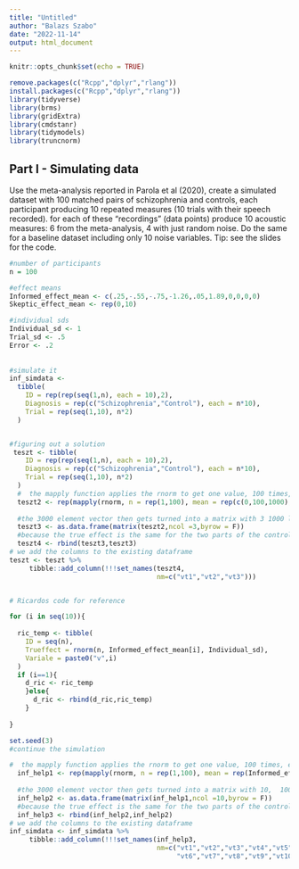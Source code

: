 ```yaml
---
title: "Untitled"
author: "Balazs Szabo"
date: "2022-11-14"
output: html_document
---
```


```r
knitr::opts_chunk$set(echo = TRUE)
```

```r
remove.packages(c("Rcpp","dplyr","rlang"))
install.packages(c("Rcpp","dplyr","rlang"))
library(tidyverse)
library(brms)
library(gridExtra)
library(cmdstanr)
library(tidymodels)
library(truncnorm)
```
## Part I - Simulating data

Use the meta-analysis reported in Parola et al (2020), create a simulated dataset with 100 matched pairs of schizophrenia and controls, each participant producing 10 repeated measures (10 trials with their speech recorded). for each of these "recordings" (data points) produce 10 acoustic measures: 6 from the meta-analysis, 4 with just random noise. Do the same for a baseline dataset including only 10 noise variables. Tip: see the slides for the code. 

```r
#number of participants
n = 100

#effect means
Informed_effect_mean <- c(.25,-.55,-.75,-1.26,.05,1.89,0,0,0,0)
Skeptic_effect_mean <- rep(0,10)

#individual sds
Individual_sd <- 1
Trial_sd <- .5
Error <- .2
  
  
#simulate it 
inf_simdata <-
  tibble(
    ID = rep(rep(seq(1,n), each = 10),2),
    Diagnosis = rep(c("Schizophrenia","Control"), each = n*10),
    Trial = rep(seq(1,10), n*2)
  )


#figuring out a solution
 teszt <- tibble(
    ID = rep(rep(seq(1,n), each = 10),2),
    Diagnosis = rep(c("Schizophrenia","Control"), each = n*10),
    Trial = rep(seq(1,10), n*2)
  )
  #  the mapply function applies the rnorm to get one value, 100 times, eith the means of 3 different groups a 100 times. so it will return 100 random values for the 3 different means, but since we need 10 to be the same, because it is the "true" value for the participants, we rep each 10 times.
  teszt2 <- rep(mapply(rnorm, n = rep(1,100), mean = rep(c(0,100,1000), each = 100), sd = Individual_sd), each = 10)
  
  #the 3000 element vector then gets turned into a matrix with 3 1000 long columns
  teszt3 <- as.data.frame(matrix(teszt2,ncol =3,byrow = F))
  #because the true effect is the same for the two parts of the control group, we bind it with itself
  teszt4 <- rbind(teszt3,teszt3)
# we add the columns to the existing dataframe
teszt <- teszt %>% 
     tibble::add_column(!!!set_names(teszt4,
                                     nm=c("vt1","vt2","vt3")))



```
```r
# Ricardos code for reference

for (i in seq(10)){
  
  ric_temp <- tibble(
    ID = seq(n),
    Trueffect = rnorm(n, Informed_effect_mean[i], Individual_sd),
    Variale = paste0("v",i)
  )
  if (i==1){
    d_ric <- ric_temp
    }else{
      d_ric <- rbind(d_ric,ric_temp)
    }
  
}
```

```r
set.seed(3)
#continue the simulation

#  the mapply function applies the rnorm to get one value, 100 times, eith the means of 3 different groups a 100 times. so it will return 100 random values for the 10 different means, but since we need 10 to be the same, because it is the "true" value for the participants, we rep each 10 times.
  inf_help1 <- rep(mapply(rnorm, n = rep(1,100), mean = rep(Informed_effect_mean, each = 100), sd = Individual_sd), each = 10)
  
  #the 3000 element vector then gets turned into a matrix with 10,  1000 long columns
  inf_help2 <- as.data.frame(matrix(inf_help1,ncol =10,byrow = F))
  #because the true effect is the same for the two parts of the control group, we bind it with itself
  inf_help3 <- rbind(inf_help2,inf_help2)
# we add the columns to the existing dataframe
inf_simdata <- inf_simdata %>% 
     tibble::add_column(!!!set_names(inf_help3,
                                     nm=c("vt1","vt2","vt3","vt4","vt5",
                                          "vt6","vt7","vt8","vt9","vt10")))


```

